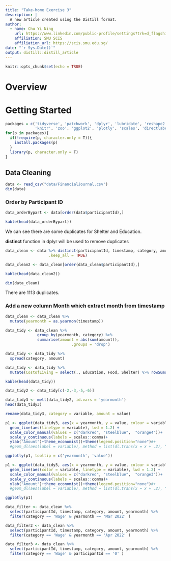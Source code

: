 ```yaml
---
title: "Take-home Exercise 3"
description: |
  A new article created using the Distill format.
author:
  - name: Chu Yi Ning 
    url: https://www.linkedin.com/public-profile/settings?trk=d_flagship3_profile_self_view_public_profile
    affiliation: SMU SCIS
    affiliation_url: https://scis.smu.edu.sg/
date: "`r Sys.Date()`"
output: distill::distill_article
---
```


```r
knitr::opts_chunk$set(echo = TRUE)
```

# Overview

# Getting Started

```r
packages = c('tidyverse', 'patchwork', 'dplyr', 'lubridate', 'reshape2', 'ggthemes',
             'knitr', 'zoo', 'ggplot2', 'plotly', 'scales', 'directlabels')
for(p in packages){
  if(!require(p, character.only = T)){
    install.packages(p)
  }
  library(p, character.only = T)
}
```


## Data Cleaning

```r
data <- read_csv("data/FinancialJournal.csv")
dim(data)
```
### Order by Participant ID
```r
data_orderBypart <- data[order(data$participantId),]
```


```r
kable(head(data_orderBypart))
```

We can see there are some duplicates for Shelter and Education.


**distinct** function in dplyr will be used to remove duplicates

```r
data_clean <- data %>% distinct(participantId, timestamp, category, amount,
                   .keep_all = TRUE)
```

```r
data_clean2 <- data_clean[order(data_clean$participantId),]
```


```r
kable(head(data_clean2))
```

```r
dim(data_clean)
```

There are 1113 duplicates.

### Add a new column Month which extract month from timestamp
```r
data_clean <- data_clean %>%
  mutate(yearmonth = as.yearmon(timestamp))
```

```r
 
data_tidy <- data_clean %>% 
              group_by(yearmonth, category) %>%
              summarise(amount = abs(sum(amount)),
                             .groups = 'drop')

```

```r
data_tidy <- data_tidy %>%
  spread(category, amount)
```

```r
data_tidy <- data_tidy %>%
  mutate(CostofLiving = select(., Education, Food, Shelter) %>% rowSums(na.rm = TRUE))
```

```r
kable(head(data_tidy))
```


```r
data_tidy2 <- data_tidy[c(-2,-3,-5,-6)]
```



```r
data_tidy3 <- melt(data_tidy2, id.vars = 'yearmonth')
head(data_tidy3)
```

```r
rename(data_tidy3, category = variable, amount = value)
```



```r
p1 <- ggplot(data_tidy3, aes(x = yearmonth, y = value, colour = variable)) + 
  geom_line(aes(linetype = variable), lwd = 1.2) + 
  scale_color_manual(values = c("darkred", "steelblue",  "orange4"))+
  scale_y_continuous(labels = scales::comma)+
  ylab("Amount")+theme_economist()+theme(legend.position="none")#+
  #geom_dl(aes(label = variable), method = list(dl.trans(x = x + .2), "last.points"))

ggplotly(p1, tooltip = c('yearmonth', 'value'))
```






```r
p1 <- ggplot(data_tidy3, aes(x = yearmonth, y = value, colour = variable)) + 
  geom_line(aes(color = variable, linetype = variable), lwd = 1.2) + 
  scale_color_manual(values = c("darkred", "steelblue",  "orange3"))+
  scale_y_continuous(labels = scales::comma)+
  ylab("Amount")+theme_economist()+theme(legend.position="none")#+
  #geom_dl(aes(label = variable), method = list(dl.trans(x = x + .2), "last.points"))

ggplotly(p1)
```

```r
data_filter <- data_clean %>%
  select(participantId, timestamp, category, amount, yearmonth) %>%
  filter(category == 'Wage' & yearmonth == 'Mar 2022' )
```

```r
data_filter2 <- data_clean %>%
  select(participantId, timestamp, category, amount, yearmonth) %>%
  filter(category == 'Wage' & yearmonth == 'Apr 2022' )
```

```r
data_filter3 <- data_clean %>%
  select(participantId, timestamp, category, amount, yearmonth) %>%
  filter(category == 'Wage' & participantId == '0' )
```



